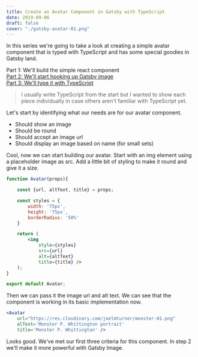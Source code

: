 ```yaml
---
title: Create an Avatar Component in Gatsby with TypeScript
date: 2019-09-06
draft: false
cover: "./gatsby-avatar-01.png"
---
```


In this series we're going to take a look at creating a simple avatar component that is typed with TypeScript and has some special goodies in Gatsby land.

Part 1: We'll build the simple react component<br />
[Part 2: We'll start hooking up Gatsby image](/blog/avatar-component-gatsby-2 "Part 2")<br />
[Part 3: We'll type it with TypeScript](/blog/avatar-component-gatsby-3 "Part 3")

> I usually write TypeScript from the start but I wanted to show each piece individually in case others aren't familiar with TypeScript yet. 

Let's start by identifying what our needs are for our avatar component. 

- Should show an image
- Should be round
- Should accept an image url
- Should display an image based on name (for small sets)

Cool, now we can start building our avatar. Start with an img element using a placeholder image as src. Add a little bit of styling to make it round and give it a size. 

```jsx
function Avatar(props){

    const {url, altText, title} = props;

    const styles = {
        width: '75px',
        height: '75px',
        borderRadius: '50%'
    }

    return (
        <img
            style={styles}
            src={url}
            alt={altText}
            title={title} />
    );
}

export default Avatar;
```

Then we can pass it the image url and alt text. We can see that the component is working in its basic implementation now.

<div style={{display: 'grid', gridTemplateColumns: '75px 3fr', gridGap: '1rem'}}>
<Flexbox middle>
    <Avatar /> 
</Flexbox>

```jsx
<Avatar
    url="https://res.cloudinary.com/joelmturner/monster-01.png"
    alText='Monster P. Whittington portrait'
    title='Monster P. Whittington' />
```
</div>

Looks good. We've met our first three criteria for this component. In step 2 we'll make it more powerful with Gatsby Image. 


